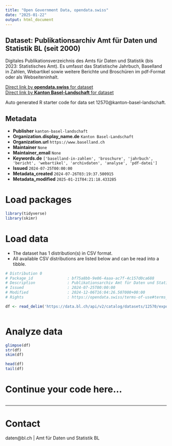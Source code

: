 ```yaml
---
title: "Open Government Data, opendata.swiss"
date: "2025-01-22"
output: html_document
---
```


## Dataset: Publikationsarchiv Amt für Daten und Statistik BL (seit 2000)

Digitales Publikationsverzeichnis des Amts für Daten und Statistik (bis 2023: Statistisches Amt). Es umfasst das Statistische Jahrbuch, Baselland in Zahlen, Webartikel sowie weitere Berichte und Broschüren im pdf-Format oder als Webseiteninhalt.

[Direct link by **opendata.swiss** for dataset](https://opendata.swiss/de/dataset/publikationsarchiv-amt-fur-daten-und-statistik-bl-seit-2000)<br>
[Direct link by **Kanton Basel-Landschaft** for dataset](https://data.bl.ch/explore/dataset/12570/)

Auto generated R starter code for data set 12570@kanton-basel-landschaft.

## Metadata

- **Publisher** `kanton-basel-landschaft`
- **Organization.display_name.de** `Kanton Basel-Landschaft`
- **Organization.url** `https://www.baselland.ch`
- **Maintainer** `None`
- **Maintainer_email** `None`
- **Keywords.de** `['baselland-in-zahlen', 'broschure', 'jahrbuch', 'bericht', 'webartikel', 'archivdaten', 'analyse', 'pdf-datei']`
- **Issued** `2024-07-25T00:00:00`
- **Metadata_created** `2024-07-26T03:19:37.500915`
- **Metadata_modified** `2025-01-21T04:21:18.433285`


# Load packages

```r

library(tidyverse)
library(skimr)

```

# Load data

-   The dataset has 1 distribution(s) in CSV format.
-   All available CSV distributions are listed below and can be read into a tibble.

```r

# Distribution 0
# Package_id               : bf75a8bb-9e06-4aaa-ac7f-4c157d0ca688
# Description              : Publikationsarchiv Amt für Daten und Statistik BL (seit 2000) (csv)
# Issued                   : 2024-07-25T00:00:00
# Modified                 : 2024-12-06T16:04:26.507000+00:00
# Rights                   : https://opendata.swiss/terms-of-use#terms_by

df <- read_delim('https://data.bl.ch/api/v2/catalog/datasets/12570/exports/csv?use_labels=true')



```

# Analyze data

```r

glimpse(df)
str(df)
skim(df)

head(df)
tail(df)

```

# Continue your code here...

```r

```

------------------------------------------------------------------------

# Contact

daten@bl.ch | Amt für Daten und Statistik BL
